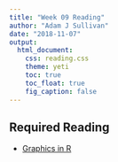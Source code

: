 ```yaml
---
title: "Week 09 Reading"
author: "Adam J Sullivan"
date: "2018-11-07"
output: 
  html_document: 
    css: reading.css
    theme: yeti
    toc: true
    toc_float: true
    fig_caption: false
---
```



## Required Reading

- [Graphics in R](http://statseducation.com/Introduction-to-R/modules/graphics/ggplot2/)

